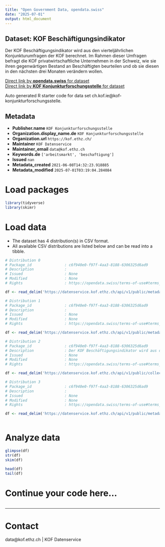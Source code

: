 ```yaml
---
title: "Open Government Data, opendata.swiss"
date: "2025-07-01"
output: html_document
---
```


## Dataset: KOF Beschäftigungsindikator

Der KOF Beschäftigungsindikator wird aus den vierteljährlichen Konjunkturumfragen der KOF berechnet. Im Rahmen dieser Umfragen befragt die KOF privatwirtschaftliche Unternehmen in der Schweiz, wie sie ihren gegenwärtigen Bestand an Beschäftigten beurteilen und ob sie diesen in den nächsten drei Monaten verändern wollen.

[Direct link by **opendata.swiss** for dataset](https://opendata.swiss/de/dataset/kof-beschaftigungsindikator)<br>
[Direct link by **KOF Konjunkturforschungsstelle** for dataset](https://kof.ethz.ch/prognosen-indikatoren/indikatoren/kof-beschaeftigungsindikator.html)

Auto generated R starter code for data set ch.kof.ie@kof-konjunkturforschungsstelle.

## Metadata

- **Publisher.name** `KOF Konjunkturforschungsstelle`
- **Organization.display_name.de** `KOF Konjunkturforschungsstelle`
- **Organization.url** `https://kof.ethz.ch/`
- **Maintainer** `KOF Datenservice`
- **Maintainer_email** `data@kof.ethz.ch`
- **Keywords.de** `['arbeitsmarkt', 'beschaftigung']`
- **Issued** `nan`
- **Metadata_created** `2021-06-08T14:32:23.918885`
- **Metadata_modified** `2025-07-01T03:19:04.284084`


# Load packages

```r

library(tidyverse)
library(skimr)

```

# Load data

-   The dataset has 4 distribution(s) in CSV format.
-   All available CSV distributions are listed below and can be read into a tibble.

```r

# Distribution 0
# Package_id               : c6f940e0-f97f-4aa3-8188-6306325d6ad9
# Description              : 
# Issued                   : None
# Modified                 : None
# Rights                   : https://opendata.swiss/terms-of-use#terms_by

df <- read_delim('https://datenservice.kof.ethz.ch/api/v1/public/metadata/collections/ogd_ch.kof.ie?mime=csv&locale=en')

# Distribution 1
# Package_id               : c6f940e0-f97f-4aa3-8188-6306325d6ad9
# Description              : 
# Issued                   : None
# Modified                 : None
# Rights                   : https://opendata.swiss/terms-of-use#terms_by

df <- read_delim('https://datenservice.kof.ethz.ch/api/v1/public/metadata/collections/ogd_ch.kof.ie?mime=csv&locale=de')

# Distribution 2
# Package_id               : c6f940e0-f97f-4aa3-8188-6306325d6ad9
# Description              : Der KOF Beschäftigungsindikator wird aus den vierteljährlichen Konjunkturumfragen der KOF berechnet. Im Rahmen dieser Umfragen befragt die KOF privatwirtschaftliche Unternehmen in der Schweiz, wie sie ihren gegenwärtigen Bestand an Beschäftigten beurteilen und ob sie diesen in den nächsten drei Monaten verändern wollen.
# Issued                   : None
# Modified                 : None
# Rights                   : https://opendata.swiss/terms-of-use#terms_by

df <- read_delim('https://datenservice.kof.ethz.ch/api/v1/public/collections/ogd_ch.kof.ie?mime=csv')

# Distribution 3
# Package_id               : c6f940e0-f97f-4aa3-8188-6306325d6ad9
# Description              : 
# Issued                   : None
# Modified                 : None
# Rights                   : https://opendata.swiss/terms-of-use#terms_by

df <- read_delim('https://datenservice.kof.ethz.ch/api/v1/public/metadata/collections/ogd_ch.kof.ie?mime=csv&locale=fr')



```

# Analyze data

```r

glimpse(df)
str(df)
skim(df)

head(df)
tail(df)

```

# Continue your code here...

```r

```

------------------------------------------------------------------------

# Contact

data@kof.ethz.ch | KOF Datenservice
